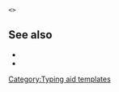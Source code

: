<code>&lt;{{{1|tag}}}&gt;</code><noinclude>

== See also ==
* {{tl|Tag}}
* {{tl|Tag pair}}

[[Category:Typing aid templates]]
</noinclude>